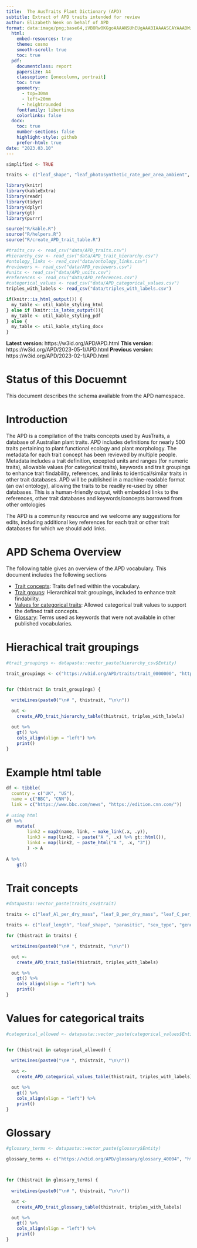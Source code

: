 ```yaml
---
title:  The AusTraits Plant Dictionary (APD)
subtitle: Extract of APD traits intended for review
author: Elizabeth Wenk on behalf of APD
format: data:image/png;base64,iVBORw0KGgoAAAANSUhEUgAAABIAAAASCAYAAABWzo5XAAAAWElEQVR42mNgGPTAxsZmJsVqQApgmGw1yApwKcQiT7phRBuCzzCSDSHGMKINIeDNmWQlA2IigKJwIssQkHdINgxfmBBtGDEBS3KCxBc7pMQgMYE5c/AXPwAwSX4lV3pTWwAAAABJRU5ErkJggg==
  html:
    embed-resources: true
    theme: cosmo
    smooth-scroll: true
    toc: true
  pdf:
    documentclass: report
    papersize: A4
    classoption: [onecolumn, portrait]
    toc: true
    geometry:
      - top=30mm
      - left=20mm
      - heightrounded
    fontfamily: libertinus
    colorlinks: false
  docx:
    toc: true
    number-sections: false
    highlight-style: github
    prefer-html: true
date: "2023.03.10"
---
```


```r
simplified <- TRUE

traits <- c("leaf_shape", "leaf_photosynthetic_rate_per_area_ambient", "leaf_photosynthetic_rate_per_area_maximum", "leaf_photosynthetic_rate_per_area_saturated")
```


```r
library(knitr)
library(kableExtra)
library(readr)
library(tidyr)
library(dplyr)
library(gt)
library(purrr)

source("R/kable.R")
source("R/helpers.R")
source("R/create_APD_trait_table.R")

#traits_csv <- read_csv("data/APD_traits.csv")
#hierarchy_csv <- read_csv("data/APD_trait_hierarchy.csv")
#ontology_links <- read_csv("data/ontology_links.csv")
#reviewers <- read_csv("data/APD_reviewers.csv")
#units <- read_csv("data/APD_units.csv")
#references <- read_csv("data/APD_references.csv")
#categorical_values <- read_csv("data/APD_categorical_values.csv") 
triples_with_labels <- read_csv("data/triples_with_labels.csv")

if(knitr::is_html_output()) {
  my_table <- util_kable_styling_html
} else if (knitr::is_latex_output()){
  my_table <- util_kable_styling_pdf
} else {
  my_table <- util_kable_styling_docx
}


```
**Latest version**: https://w3id.org/APD/APD.html
**This version**: https://w3id.org/APD/2023-05-1/APD.html
**Previous version**: https://w3id.org/APD/2023-02-1/APD.html

<!-- Examples:
https://www.w3.org/2009/08/skos-reference/skos.html
https://terminologies.gfbio.org/terms/ets/pages/#expectedunit

gt packgae: https://gt.rstudio.com/
-->
# Status of this Docuemnt

This document describes the schema available from the APD namespace.

# Introduction
The APD is a compilation of the traits concepts used by AusTraits, a database of Australian plant traits. APD includes definitions for nearly 500 traits pertaining to plant functional ecology and plant morphology. The metadata for each trait concept has been reviewed by multiple people. Metadata includes a trait definition, excepted units and ranges (for numeric traits), allowable values (for categorical traits), keywords and trait groupings to enhance trait findability, references, and links to identical/similar traits in other trait databases. APD will be published in a machine-readable format (an owl ontology), allowing the traits to be readily re-used by other databases. This is a human-friendly output, with embedded links to the references, other trait databases and keywords/concepts borrowed from other ontologies

The APD is a community resource and we welcome any suggestions for edits, including additional key references for each trait or other trait databases for which we should add links. 

# APD Schema Overview

The following table gives an overview of the APD vocabulary. This document includes the following sections

- [Trait concepts](#trait-concepts): Traits defined within the vocabulary.
- [Trait groups](#trait-groupings): Hierarchical trait groupings, included to enhance trait findability.
- [Values for categorical traits](#values-for-categorical-traits): Allowed categorical trait values to support the defined trait concepts.
- [Glossary](#glossary): Terms used as keywords that were not available in other published vocabularies.

# Hierachical trait groupings

```r
#trait_groupings <- datapasta::vector_paste(hierarchy_csv$Entity)

trait_groupings <- c("https://w3id.org/APD/traits/trait_0000000", "https://w3id.org/APD/traits/trait_0000002", "https://w3id.org/APD/traits/trait_0000004", "https://w3id.org/APD/traits/trait_0000006", "https://w3id.org/APD/traits/trait_0000008", "https://w3id.org/APD/traits/trait_0000108", "https://w3id.org/APD/traits/trait_0000206", "https://w3id.org/APD/traits/trait_0000408", "https://w3id.org/APD/traits/trait_0000508", "https://w3id.org/APD/traits/trait_0000608", "https://w3id.org/APD/traits/trait_0000808", "https://w3id.org/APD/traits/trait_0001006", "https://w3id.org/APD/traits/trait_0001502", "https://w3id.org/APD/traits/trait_0002004", "https://w3id.org/APD/traits/trait_0002005", "https://w3id.org/APD/traits/trait_0002006", "https://w3id.org/APD/traits/trait_0002007", "https://w3id.org/APD/traits/trait_0002008", "https://w3id.org/APD/traits/trait_0002009", "https://w3id.org/APD/traits/trait_0003004", "https://w3id.org/APD/traits/trait_0010001", "https://w3id.org/APD/traits/trait_0010004", "https://w3id.org/APD/traits/trait_0010114", "https://w3id.org/APD/traits/trait_0011001", "https://w3id.org/APD/traits/trait_0011202", "https://w3id.org/APD/traits/trait_0011204", "https://w3id.org/APD/traits/trait_0011206", "https://w3id.org/APD/traits/trait_0011304", "https://w3id.org/APD/traits/trait_0011402", "https://w3id.org/APD/traits/trait_0011502", "https://w3id.org/APD/traits/trait_0011503", "https://w3id.org/APD/traits/trait_0011602", "https://w3id.org/APD/traits/trait_0011702", "https://w3id.org/APD/traits/trait_0011802", "https://w3id.org/APD/traits/trait_0011902", "https://w3id.org/APD/traits/trait_0012002", "https://w3id.org/APD/traits/trait_0012006", "https://w3id.org/APD/traits/trait_0012102", "https://w3id.org/APD/traits/trait_0012104", "https://w3id.org/APD/traits/trait_0012106", "https://w3id.org/APD/traits/trait_0012108", "https://w3id.org/APD/traits/trait_0012202", "https://w3id.org/APD/traits/trait_0012404", "https://w3id.org/APD/traits/trait_0012406", "https://w3id.org/APD/traits/trait_0012408", "https://w3id.org/APD/traits/trait_0012409", "https://w3id.org/APD/traits/trait_0012504", "https://w3id.org/APD/traits/trait_0012604", "https://w3id.org/APD/traits/trait_0013001", "https://w3id.org/APD/traits/trait_0013006", "https://w3id.org/APD/traits/trait_0013102", "https://w3id.org/APD/traits/trait_0014001", "https://w3id.org/APD/traits/trait_0020001", "https://w3id.org/APD/traits/trait_0020202", "https://w3id.org/APD/traits/trait_0020204", "https://w3id.org/APD/traits/trait_0020206", "https://w3id.org/APD/traits/trait_0020208", "https://w3id.org/APD/traits/trait_0020210", "https://w3id.org/APD/traits/trait_0020212", "https://w3id.org/APD/traits/trait_0020812", "https://w3id.org/APD/traits/trait_0021002", "https://w3id.org/APD/traits/trait_0022002", "https://w3id.org/APD/traits/trait_0030001", "https://w3id.org/APD/traits/trait_0030006", "https://w3id.org/APD/traits/trait_0030008", "https://w3id.org/APD/traits/trait_0030009", "https://w3id.org/APD/traits/trait_0030059", "https://w3id.org/APD/traits/trait_0030504", "https://w3id.org/APD/traits/trait_0030602", "https://w3id.org/APD/traits/trait_0030702", "https://w3id.org/APD/traits/trait_0030704")


for (thistrait in trait_groupings) {
  
  writeLines(paste0("\n# ", thistrait, "\n\n"))

  out <- 
    create_APD_trait_hierarchy_table(thistrait, triples_with_labels)

  out %>% 
    gt() %>% 
    cols_align(align = "left") %>%
    print()
}
```

# Example html table
```r


df <- tibble(
  country = c("UK", "US"),
  name = c("BBC", "CNN"),
  link = c("https://www.bbc.com/news", "https://edition.cnn.com/"))
  
# using html
df %>%
    mutate(
        link2 = map2(name, link, ~ make_link(.x, .y)),
        link3 = map(link2, ~ paste("A ", .x) %>% gt::html()),
        link4 = map(link2, ~ paste_html("A ", .x, "3"))
        ) -> A
  
A %>%
    gt()
```

# Trait concepts

```r

#datapasta::vector_paste(traits_csv$trait)

traits <- c("leaf_Al_per_dry_mass", "leaf_B_per_dry_mass", "leaf_C_per_dry_mass", "leaf_Ca_per_dry_mass", "leaf_Cl_per_dry_mass", "leaf_Cr_per_dry_mass", "leaf_Co_per_dry_mass", "leaf_Cu_per_dry_mass", "leaf_Fe_per_dry_mass", "leaf_K_per_area", "leaf_K_per_dry_mass", "leaf_Mg_per_dry_mass", "leaf_Mn_per_dry_mass", "leaf_Mo_per_dry_mass", "leaf_N_per_area", "leaf_N_per_dry_mass", "leaf_Na_per_dry_mass", "leaf_Ni_per_dry_mass", "leaf_P_per_area", "leaf_P_per_dry_mass", "leaf_S_per_dry_mass", "leaf_Se_per_dry_mass", "leaf_Si_per_dry_mass", "leaf_Zn_per_dry_mass", "leaf_CN_ratio", "leaf_NP_ratio", "leaf_senesced_Al_per_dry_mass", "leaf_senesced_B_per_dry_mass", "leaf_senesced_C_per_dry_mass", "leaf_senesced_Ca_per_dry_mass", "leaf_senesced_Cu_per_dry_mass", "leaf_senesced_Fe_per_dry_mass", "leaf_senesced_K_per_dry_mass", "leaf_senesced_Mg_per_dry_mass", "leaf_senesced_Mn_per_dry_mass", "leaf_senesced_Mo_per_dry_mass", "leaf_senesced_N_per_dry_mass", "leaf_senesced_Na_per_dry_mass", "leaf_senesced_Ni_per_dry_mass", "leaf_senesced_P_per_dry_mass", "leaf_senesced_S_per_dry_mass", "leaf_senesced_Zn_per_dry_mass", "leaf_N_resorption", "leaf_P_resorption", "stem_C_per_dry_mass", "stem_N_per_dry_mass", "wood_C_per_dry_mass", "wood_Ca_per_dry_mass", "wood_K_per_dry_mass", "wood_Mg_per_dry_mass", "wood_N_per_dry_mass", "wood_Na_per_dry_mass", "wood_P_per_dry_mass", "wood_dead_Ca_per_dry_mass", "wood_dead_K_per_dry_mass", "wood_dead_Mg_per_dry_mass", "wood_dead_N_per_dry_mass", "wood_dead_Na_per_dry_mass", "wood_dead_P_per_dry_mass", "bark_Al_per_dry_mass", "bark_B_per_dry_mass", "bark_C_per_dry_mass", "bark_Ca_per_dry_mass", "bark_Cu_per_dry_mass", "bark_Fe_per_dry_mass", "bark_K_per_dry_mass", "bark_Mg_per_dry_mass", "bark_Mn_per_dry_mass", "bark_N_per_dry_mass", "bark_Na_per_dry_mass", "bark_P_per_dry_mass", "bark_S_per_dry_mass", "bark_Zn_per_dry_mass", "root_C_per_dry_mass", "root_N_per_dry_mass", "root_P_per_dry_mass", "flower_N_per_dry_mass", "fruit_Ca_per_dry_mass", "fruit_K_per_dry_mass", "fruit_Mg_per_dry_mass", "fruit_N_per_dry_mass", "fruit_P_per_dry_mass", "fruit_S_per_dry_mass", "seed_Ca_per_seed_dry_mass", "seed_K_per_seed_dry_mass", "seed_Mg_per_seed_dry_mass", "seed_N_per_seed_dry_mass", "seed_P_per_seed_dry_mass", "seed_S_per_seed_dry_mass", "leaf_cell_wall_N_per_cell_wall_dry_mass", "leaf_cell_wall_N_per_leaf_N", "leaf_rubisco_N_per_total_leaf_N", "leaf_thylakoid_N_per_total_leaf_N", "leaf_epidermis_Ca_per_fresh_mass", "leaf_hypodermis_Ca_per_fresh_mass", "leaf_internal_parenchyma_Ca_per_fresh_mass", "leaf_palisade_mesophyll_Ca_per_fresh_mass", "leaf_sclerenchyma_Ca_per_fresh_mass", "leaf_spongy_mesophyll_Ca_per_fresh_mass", "leaf_epidermis_P_per_fresh_mass", "leaf_hypodermis_P_per_fresh_mass", "leaf_internal_parenchyma_P_per_fresh_mass", "leaf_palisade_mesophyll_P_per_fresh_mass", "leaf_sclerenchyma_P_per_fresh_mass", "leaf_spongy_mesophyll_P_per_fresh_mass", "leaf_total_non-structural_carbohydrates_per_area", "leaf_total_non-structural_carbohydrates_per_mass", "leaf_cellulose_per_dry_mass", "leaf_starch_per_area", "leaf_soluble_starch_per_area", "leaf_soluble_starch_per_mass", "leaf_soluble_sugars_per_area", "leaf_soluble_sugars_per_mass", "leaf_soluble_protein_per_area", "leaf_insoluble_protein_per_area", "leaf_lignin_per_dry_mass", "leaf_phenol_per_dry_mass", "leaf_tannin_per_dry_mass", "leaf_carotenoid_per_area", "leaf_carotenoid_per_dry_mass", "leaf_chlorophyll_per_area", "leaf_chlorophyll_per_dry_mass", "leaf_chlorophyll_A_per_area", "leaf_chlorophyll_A_per_dry_mass", "leaf_chlorophyll_B_per_area", "leaf_chlorophyll_B_per_dry_mass", "leaf_chlorophyll_A_B_ratio", "leaf_rubisco_per_leaf_dry_mass", "stem_soluble_starch_per_mass", "stem_soluble_sugars_per_mass", "bark_cellulose_per_dry_mass", "bark_lignin_per_dry_mass", "bark_tannin_per_dry_mass", "root_soluble_starch_per_mass", "root_soluble_sugars_per_mass", "seed_protein_per_seed_dry_mass", "seed_oil_per_seed_dry_mass", "leaf_ash_per_dry_mass", "bark_ash_per_dry_mass", "bark_delta13C", "leaf_delta13C", "stem_delta13C", "root_delta13C", "wood_delta13C", "bark_delta15N", "leaf_delta15N", "stem_delta15N", "root_delta15N", "wood_delta15N", "leaf_xylem_delta15N", "root_xylem_delta15N", "leaf_delta18O", "stem_water_delta18O", "plant_width", "plant_breadth", "plant_height", "plant_diameter_breast_height", "stem_count", "plant_spinescence", "plant_spinescence", "embryo_colour", "cotyledon_function", "cotyledon_position", "cotyledon_hairs", "seedling_hypocotyl_hairs", "seedling_first_node_leaf_type", "seedling_first_node_leaf_count", "seedling_germination_location", "leaf_area", "leaflet_area", "leaf_length", "leaf_width", "leaf_thickness", "leaf_dry_mass", "leaflet_dry_mass", "leaf_fresh_mass", "leaf_mass_per_area", "leaf_lamina_mass_per_area", "leaf_density", "leaf_area_ratio", "leaf_mass_fraction", "leaf_dry_matter_content", "leaf_fresh_mass_per_area", "leaf_water_content_per_area", "leaf_water_content_per_dry_mass", "leaf_water_content_per_fresh_mass", "leaf_water_content_per_saturated_mass", "leaf_cell_wall_fraction", "leaf_type", "leaf_shape", "leaf_base_shape", "leaf_margin", "leaf_margin_posture", "leaf_lobation", "leaf_compoundness", "leaf_lamina_division", "leaf_posture_numeric", "leaf_glaucousness", "leaf_hairs_adult_leaves", "leaf_hairs_juvenile_leaves", "leaf_hairs_immature_leaves", "leaf_phyllotaxis", "leaf_arrangement", "leaf_axil_angle", "leaf_inclination_angle", "leaf_pendulousness", "leaf_cuticle_thickness_abaxial", "leaf_cuticle_thickness_adaxial", "leaf_epidermis_thickness", "leaf_epidermis_thickness_abaxial", "leaf_epidermis_thickness_adaxial", "leaf_epidermal_cell_density_both_sides", "leaf_epidermal_cell_density_abaxial", "leaf_epidermal_cell_density_adaxial", "leaf_hypodermis_thickness_abaxial", "leaf_hypodermis_thickness_adaxial", "leaf_palisade_tissue_thickness_abaxial", "leaf_palisade_tissue_thickness_adaxial", "leaf_palisade_cell_length", "leaf_palisade_cell_width", "leaf_palisade_layer_number", "leaf_spongy_mesophyll_thickness", "cell_cross-sectional_area", "leaf_stomatal_density_abaxial", "leaf_stomatal_density_adaxial", "leaf_stomatal_density_average", "leaf_stomatal_distribution", "leaf_stomatal_hairs", "leaf_guard_cell_length", "leaf_transmission", "leaf_absorption", "leaf_reflectance", "leaf_reflectance_near_infrared", "stem_cross_sectional_area", "sapwood_cross_sectional_area", "branch_terminal_twig_cross_sectional_area", "branch_terminal_twig_length", "wood_density", "stem_density", "huber_value", "leaf_mass_to_stem_mass_ratio", "stem_mass_to_shoot_mass_ratio", "branch_mass_fraction", "stem_dry_matter_content", "stem_water_content_per_saturated_mass", "stem_mass_fraction", "bark_morphology_eucalyptus", "bark_thickness", "bark_thickness_index", "bark_density", "bark_dry_mass_per_surface_area", "bark_water_content_per_dry_mass", "bark_water_content_per_saturated_mass", "root_diameter", "root_system_classification", "root_fine_root_coarse_root_ratio", "root_distribution_coefficient", "root_system_type", "root_specific_root_length", "root_specific_taproot_length", "root_specific_root_area", "root_wood_density", "root_shoot_ratio", "root_dry_matter_content", "root_mass_fraction", "accessory_cost_fraction", "accessory_cost_mass", "flower_androecium_structural_merism", "flower_androecium_structural_phyllotaxis", "flower_androecium_structural_whorls_count", "flower_anther_attachment", "flower_anther_connective_extension", "flower_anther_dehiscence", "flower_anther_orientation", "flower_colour", "flower_count_maximum", "flower_fertile_stamens_count", "flower_filament", "flower_filament_fusion", "flower_filament_fusion_to_inner_perianth", "flower_gynoecium_phyllotaxis", "flower_gynoecium_placentation", "flower_ovary_fusion", "flower_ovary_position", "flower_ovules_per_functional_carpel_count", "flower_perianth_differentiation", "flower_perianth_fusion", "flower_perianth_merism", "flower_perianth_parts_count", "flower_perianth_phyllotaxis", "flower_perianth_symmetry", "flower_perianth_whorls_count", "flower_pollen_aperture_shape", "flower_pollen_apertures_count", "flower_structural_carpels_count", "flower_structural_sex_type", "flower_style_differentiation", "flower_style_fusion", "fruit_dry_mass", "fruit_length", "fruit_width", "fruit_height", "fruit_wall_thickness", "fruit_type", "fruit_fleshiness", "fruit_dehiscence", "fruit_colour", "seed_dry_mass", "diaspore_dry_mass", "seed_dry_mass_reserve", "seed_length", "seed_width", "seed_height", "seed_volume", "seed_count", "seed_shape", "seed_surface_hairs", "seed_surface_texture", "seed_surface_reflectivity", "diaspore_fleshiness", "dispersal_appendage", "dispersal_unit", "leaf_secondary_vein_angle", "leaf_major_vein_density", "leaf_total_vein_density", "leaf_vein_frequency", "stem_vessel_density", "leaf_vessel_density", "stem_vessel_diameter", "stem_vessel_diameter_hydraulic", "leaf_vessel_diameter", "stem_vessel_lumen_fraction", "stem_vessel_multiple_fraction", "stem_vessel_non_lumen_fraction", "stem_vessel_wall_fraction", "stem_xylem_vulnerability_index", "wood_axial_parenchyma_fraction", "wood_conduit_fraction", "wood_fibre_fraction", "wood_ray_parenchyma_fraction", "wood_tracheid_fraction", "leaf_work_to_punch", "leaf_work_to_punch_adjusted", "leaf_work_to_shear", "leaf_work_to_shear_adjusted", "leaf_work_to_tear", "leaf_work_to_tear_adjusted", "bark_modulus_of_elasticity", "stem_modulus_of_elasticity", "xylem_modulus_of_elasticity", "modulus_of_rupture", "photosynthetic_pathway", "bark_photosynthetic_status", "leaf_photosynthetic_rate_per_area_ambient", "leaf_photosynthetic_rate_per_area_maximum", "leaf_photosynthetic_rate_per_area_saturated", "leaf_photosynthetic_rate_per_dry_mass_ambient", "leaf_photosynthetic_rate_per_dry_mass_maximum", "leaf_photosynthetic_rate_per_dry_mass_saturated", "leaf_intercellular_CO2_concentration_at_Amax", "leaf_intercellular_CO2_concentration_at_Asat", "leaf_intercellular_CO2_concentration_at_Aambient", "leaf_intercellular_CO2_concentration_to_atmospheric_CO2_concentration_ratio", "leaf_chloroplast_CO2_concentration", "atmospheric_CO2_concentration", "leaf_photosynthesis_Jmax_per_area", "leaf_photosynthesis_Jmax_per_area_25C", "leaf_photosynthesis_Jmax_per_mass", "leaf_photosynthesis_Vcmax_per_area", "leaf_photosynthesis_Vcmax_per_area_25C", "leaf_photosynthesis_Vcmax_per_mass", "leaf_photosynthesis_Jmax_over_Vcmax_25C", "leaf_fluorescence_fv_over_fm", "leaf_fluorescence_quantum_yield", "leaf_gas_exchange_quantum_yield", "leaf_dark_respiration_per_area", "leaf_dark_respiration_per_dry_mass", "leaf_light_respiration_per_area", "stem_dark_respiration_per_area", "leaf_stomatal_conductance_per_area_ambient", "leaf_stomatal_conductance_per_area_at_Amax", "leaf_stomatal_conductance_per_area_at_Asat", "leaf_stomatal_resistance_ambient", "leaf_mesophyll_conductance_per_area", "leaf_mesophyll_conductance_per_mass", "leaf_transpiration_per_area_ambient", "leaf_transpiration_per_area_at_Amax", "leaf_transpiration_per_area_at_Asat", "leaf_dark_transpiration_per_area", "integrated_plant_transpiration", "leaf_photosynthetic_nitrogen_use_efficiency_maximum", "leaf_photosynthetic_nitrogen_use_efficiency_saturated", "leaf_photosynthetic_phosphorus_use_efficiency_maximum", "leaf_photosynthetic_phosphorus_use_efficiency_saturated", "leaf_water_use_efficiency_integrated", "leaf_water_use_efficiency_intrinsic", "leaf_water_use_efficiency_instantaneous", "stem_hydraulic_conductivity", "sapwood_specific_conductivity", "sapwood_specific_conductivity_theoretical", "stem_specific_conductivity", "leaf_specific_conductance", "leaf_specific_conductivity", "water_potential_predawn", "water_potential_midday", "vapor_pressure_deficit", "leaf_hydraulic_vulnerability", "water_potential_50percent_lost_conductivity", "water_potential_88percent_lost_conductivity", "hydraulic_safety_margin_50", "leaf_turgor_loss_point", "osmotic_potential", "osmotic_potential_at_full_turgor", "bulk_modulus_of_elasticity", "leaf_relative_water_content_predawn", "leaf_relative_water_content_at_turgor_loss_point", "leaf_photochemical_reflectance_index", "leaf_water_band_index", "modified_NDVI", "plant_growth_form", "life_form", "life_history", "life_history_ephemeral_class", "lifespan", "plant_growth_substrate", "plant_photosynthetic_organ", "plant_alternative_energy_and_nutrient_acquisition_strategy", "woodiness", "woodiness_detailed", "plant_physical_defence_structures", "plant_climbing_mechanism", "plant_succulence", "stem_growth_habit", "competitive_stratum", "nitrogen_fixing", "root_structure", "parasitic", "sex_type", "genome_size", "ploidy", "leaf_phenology", "leaf_lifespan", "flowering_time", "fruiting_time", "pollination_syndrome", "pollination_system", "vegetative_reproduction_ability", "clonal_spread_mechanism", "storage_organ", "bud_bank_location", "sprout_depth", "regeneration_non_fire_disturbance", "reproductive_maturity", "reproductive_maturity_secondary_after_fire", "seed_storage_location", "canopy_seedbank", "soil_seedbank", "seed_longevity_categorical", "seed_longevity_numeric", "seed_release", "serotiny", "seed_dormancy_class", "seed_germination_treatment", "seed_germination", "seed_viability", "dispersal_syndrome", "dispersers", "reproductive_light_environment_index", "establishment_light_environment_index", "fire_response", "fire_response_detailed", "fire_response_numeric", "fire_response_juvenile", "fire_response_on_maturity", "fire_response_stem_ratio", "fire_exposure_level", "fire_and_establishing", "post_fire_recruitment", "post_fire_flowering", "fire_time_from_fire_to_fruit", "fire_time_from_fire_to_50_percent_fruit", "fire_time_from_fire_to_flowering", "fire_fuel_bed_bulk_density", "fire_fuel_consumption", "fire_rate_of_spread", "fire_smoulder_duration", "fire_flame_duration", "fire_total_burn_duration", "fire_time_to_ignition", "plant_type_by_resource_use", "plant_flood_regime_classification", "plant_tolerance_water_logged_soils", "plant_tolerance_inundation", "plant_tolerance_snow", "plant_tolerance_soil_salinity", "plant_tolerance_salt", "plant_tolerance_calcicole", "plant_tolerance_fire", "plant_influence_on_fire_risk")

traits <- c("leaf_length", "leaf_shape", "parasitic", "sex_type", "genome_size")

for (thistrait in traits) {

  writeLines(paste0("\n# ", thistrait, "\n\n"))

  out <- 
    create_APD_trait_table(thistrait, triples_with_labels)

  out %>% 
    gt() %>% 
    cols_align(align = "left") %>%
    print()
}
```


# Values for categorical traits

```r
#categorical_allowed <- datapasta::vector_paste(categorical_values$Entity)


for (thistrait in categorical_allowed) {
  
  writeLines(paste0("\n# ", thistrait, "\n\n"))

  out <- 
    create_APD_categorical_values_table(thistrait, triples_with_labels)

  out %>% 
    gt() %>% 
    cols_align(align = "left") %>%
    print()
}
```

# Glossary

```r
#glossary_terms <- datapasta::vector_paste(glossary$Entity)

glossary_terms <- c("https://w3id.org/APD/glossary/glossary_40004", "https://w3id.org/APD/glossary/glossary_40006", "https://w3id.org/APD/glossary/glossary_40014", "https://w3id.org/APD/glossary/glossary_40026", "https://w3id.org/APD/glossary/glossary_40040", "https://w3id.org/APD/glossary/glossary_40044", "https://w3id.org/APD/glossary/glossary_40050", "https://w3id.org/APD/glossary/glossary_40058", "https://w3id.org/APD/glossary/glossary_40060", "https://w3id.org/APD/glossary/glossary_40062", "https://w3id.org/APD/glossary/glossary_40066", "https://w3id.org/APD/glossary/glossary_40068", "https://w3id.org/APD/glossary/glossary_40074", "https://w3id.org/APD/glossary/glossary_40076", "https://w3id.org/APD/glossary/glossary_40080", "https://w3id.org/APD/glossary/glossary_40081", "https://w3id.org/APD/glossary/glossary_40086", "https://w3id.org/APD/glossary/glossary_40088", "https://w3id.org/APD/glossary/glossary_40092", "https://w3id.org/APD/glossary/glossary_40094", "https://w3id.org/APD/glossary/glossary_40106", "https://w3id.org/APD/glossary/glossary_40112", "https://w3id.org/APD/glossary/glossary_40114", "https://w3id.org/APD/glossary/glossary_40124")



for (thistrait in glossary_terms) {
  
  writeLines(paste0("\n# ", thistrait, "\n\n"))

  out <- 
    create_APD_trait_glossary_table(thistrait, triples_with_labels)

  out %>% 
    gt() %>% 
    cols_align(align = "left") %>%
    print()
}
```

